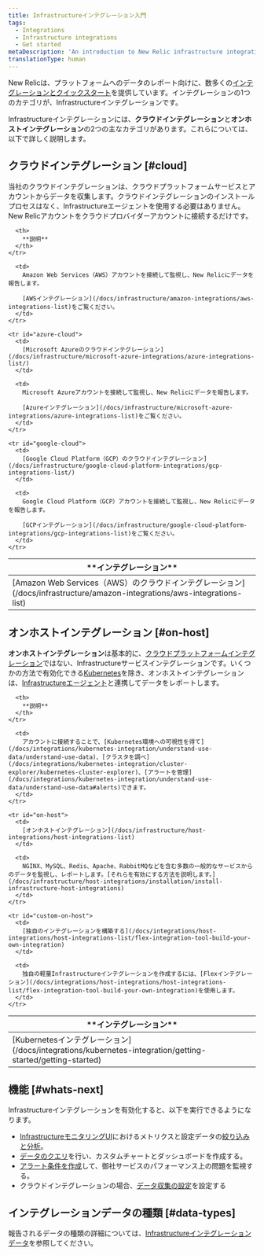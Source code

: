 ```yaml
---
title: Infrastructureインテグレーション入門
tags:
  - Integrations
  - Infrastructure integrations
  - Get started
metaDescription: 'An introduction to New Relic infrastructure integrations: how they work, what data they collect, and what integrations are available.'
translationType: human
---
```


New Relicは、プラットフォームへのデータのレポート向けに、数多くの[インテグレーションとクイックスタート](https://newrelic.com/instant-observability/)を提供しています。インテグレーションの1つのカテゴリが、Infrastructureインテグレーションです。

Infrastructureインテグレーションには、**クラウドインテグレーション**と**オンホストインテグレーション**の2つの主なカテゴリがあります。これらについては、以下で詳しく説明します。

## クラウドインテグレーション [#cloud]

当社のクラウドインテグレーションは、クラウドプラットフォームサービスとアカウントからデータを収集します。クラウドインテグレーションのインストールプロセスはなく、Infrastructureエージェントを使用する必要はありません。New Relicアカウントをクラウドプロバイダーアカウントに接続するだけです。

<table id="overview">
  <thead>
    <tr>
      <th style={{ width: "250px" }}>
        **インテグレーション**
      </th>

      <th>
        **説明**
      </th>
    </tr>
  </thead>

  <tbody>
    <tr id="aws-cloud">
      <td>
        [Amazon Web Services（AWS）のクラウドインテグレーション](/docs/infrastructure/amazon-integrations/aws-integrations-list)
      </td>

      <td>
        Amazon Web Services（AWS）アカウントを接続して監視し、New Relicにデータを報告します。

        [AWSインテグレーション](/docs/infrastructure/amazon-integrations/aws-integrations-list)をご覧ください。
      </td>
    </tr>

    <tr id="azure-cloud">
      <td>
        [Microsoft Azureのクラウドインテグレーション](/docs/infrastructure/microsoft-azure-integrations/azure-integrations-list/)
      </td>

      <td>
        Microsoft Azureアカウントを接続して監視し、New Relicにデータを報告します。

        [Azureインテグレーション](/docs/infrastructure/microsoft-azure-integrations/azure-integrations-list)をご覧ください。
      </td>
    </tr>

    <tr id="google-cloud">
      <td>
        [Google Cloud Platform（GCP）のクラウドインテグレーション](/docs/infrastructure/google-cloud-platform-integrations/gcp-integrations-list/)
      </td>

      <td>
        Google Cloud Platform（GCP）アカウントを接続して監視し、New Relicにデータを報告します。

        [GCPインテグレーション](/docs/infrastructure/google-cloud-platform-integrations/gcp-integrations-list)をご覧ください。
      </td>
    </tr>
  </tbody>
</table>

## オンホストインテグレーション [#on-host]

**オンホストインテグレーション**は基本的に、[クラウドプラットフォームインテグレーション](#cloud)ではない、Infrastructureサービスインテグレーションです。いくつかの方法で有効化できる[Kubernetes](/docs/kubernetes-pixie/kubernetes-integration/installation/kubernetes-integration-install-configure)を除き、オンホストインテグレーションは、[Infrastructureエージェント](/docs/infrastructure/install-infrastructure-agent/get-started/install-infrastructure-agent)と連携してデータをレポートします。

<table>
  <thead>
    <tr>
      <th style={{ width: "250px" }}>
        **インテグレーション**
      </th>

      <th>
        **説明**
      </th>
    </tr>
  </thead>

  <tbody>
    <tr>
      <td>
        [Kubernetesインテグレーション](/docs/integrations/kubernetes-integration/getting-started/getting-started)
      </td>

      <td>
        アカウントに接続することで、[Kubernetes環境への可視性を得て](/docs/integrations/kubernetes-integration/understand-use-data/understand-use-data)、[クラスタを調べ](/docs/integrations/kubernetes-integration/cluster-explorer/kubernetes-cluster-explorer)、[アラートを管理](/docs/integrations/kubernetes-integration/understand-use-data/understand-use-data#alerts)できます。
      </td>
    </tr>

    <tr id="on-host">
      <td>
        [オンホストインテグレーション](/docs/infrastructure/host-integrations/host-integrations-list)
      </td>

      <td>
        NGINX、MySQL、Redis、Apache、RabbitMQなどを含む多数の一般的なサービスからのデータを監視し、レポートします。[それらを有効にする方法を説明します。](/docs/infrastructure/host-integrations/installation/install-infrastructure-host-integrations)
      </td>
    </tr>

    <tr id="custom-on-host">
      <td>
        [独自のインテグレーションを構築する](/docs/integrations/host-integrations/host-integrations-list/flex-integration-tool-build-your-own-integration)
      </td>

      <td>
        独自の軽量Infrastructureインテグレーションを作成するには、[Flexインテグレーション](/docs/integrations/host-integrations/host-integrations-list/flex-integration-tool-build-your-own-integration)を使用します。
      </td>
    </tr>
  </tbody>
</table>

## 機能 [#whats-next]

Infrastructureインテグレーションを有効化すると、以下を実行できるようになります。

* [InfrastructureモニタリングUI](/docs/infrastructure/new-relic-infrastructure/getting-started/introduction-new-relic-infrastructure)におけるメトリクスと設定データの[絞り込みと分析](/docs/infrastructure/integrations/find-use-infrastructure-integration-data)。
* [データのクエリ](/docs/using-new-relic/data/understand-data/query-new-relic-data)を行い、カスタムチャートとダッシュボードを作成する。
* [アラート条件を作成](/docs/alerts/new-relic-alerts/getting-started/alerts-glossary#alert-condition)して、御社サービスのパフォーマンス上の問題を監視する。
* クラウドインテグレーションの場合、[データ収集の設定](/docs/integrations/new-relic-integrations/getting-started/configure-polling-frequency-data-collection-cloud-integrations)を設定する

## インテグレーションデータの種類 [#data-types]

報告されるデータの種類の詳細については、[Infrastructureインテグレーションデータ](/docs/infrastructure/infrastructure-integrations/get-started/understand-use-data-infrastructure-integrations)を参照してください。
